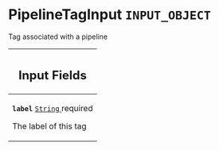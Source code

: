 <!--
  _____   ____    _   _  ____ _______   ______ _____ _____ _______
  |  __  / __   |  | |/ __ __   __| |  ____|  __ _   _|__   __|
  | |  | | |  | | |  | | |  | | | |    | |__  | |  | || |    | |
  | |  | | |  | | | . ` | |  | | | |    |  __| | |  | || |    | |
  | |__| | |__| | | |  | |__| | | |    | |____| |__| || |_   | |
  |_____/ ____/  |_| _|____/  |_|    |______|_____/_____|  |_|
  This file is auto-generated by script/generate_graphql_api_content.sh,
  please build the schema.json by running `rails api:graph:export`
  with https://github.com/buildkite/buildkite/,
  replace the content in data/graphql_data_schema.json
  and run the generation script `./scripts/generate-graphql-api-content.sh`.
-->
<!-- vale off -->
<h1 class="has-pills" data-algolia-exclude>
  PipelineTagInput
  <span class="pill pill--input_object pill--normal-case pill--large"><code>INPUT_OBJECT</code></span>
</h1>
<!-- vale on -->

<p>Tag associated with a pipeline</p>

<table class="responsive-table responsive-table--single-column-rows">
  <thead>
    <th>
      <h2 data-algolia-exclude>Input Fields</h2>
    </th>
  </thead>
  <tbody>
    <tr>
      <td>
        <p>
          <strong>
            <code>label</code>
          </strong>
          <a
            href="/docs/apis/graphql/schemas/scalar/string"
            class="pill pill--scalar pill--normal-case pill--medium"
            title="Go to SCALAR String"
          >
            <code>String</code>
          </a>
          <span class="pill pill--required pill--normal-case pill--medium">
            required
          </span>
        </p>
        <p>The label of this tag</p>
      </td>
    </tr>
  </tbody>
</table>
